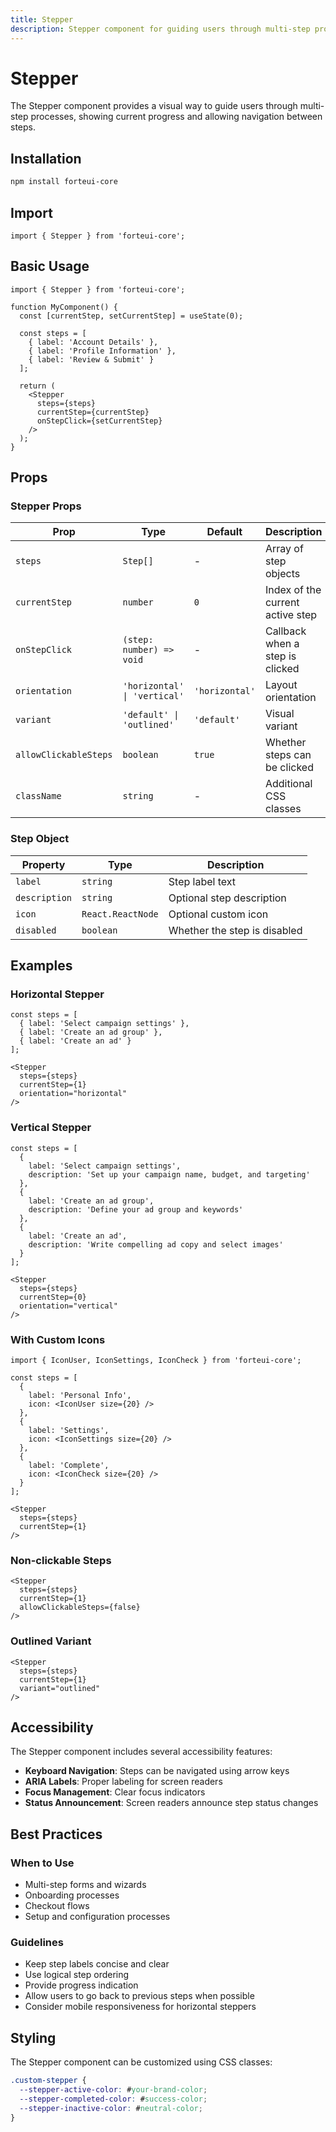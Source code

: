 ```yaml
---
title: Stepper
description: Stepper component for guiding users through multi-step processes with clear progress indication.
---
```


# Stepper

The Stepper component provides a visual way to guide users through multi-step processes, showing current progress and allowing navigation between steps.

## Installation

```bash
npm install forteui-core
```

## Import

```tsx
import { Stepper } from 'forteui-core';
```

## Basic Usage

```tsx
import { Stepper } from 'forteui-core';

function MyComponent() {
  const [currentStep, setCurrentStep] = useState(0);
  
  const steps = [
    { label: 'Account Details' },
    { label: 'Profile Information' },
    { label: 'Review & Submit' }
  ];

  return (
    <Stepper
      steps={steps}
      currentStep={currentStep}
      onStepClick={setCurrentStep}
    />
  );
}
```

## Props

### Stepper Props

| Prop | Type | Default | Description |
|------|------|---------|-------------|
| `steps` | `Step[]` | - | Array of step objects |
| `currentStep` | `number` | `0` | Index of the current active step |
| `onStepClick` | `(step: number) => void` | - | Callback when a step is clicked |
| `orientation` | `'horizontal' \| 'vertical'` | `'horizontal'` | Layout orientation |
| `variant` | `'default' \| 'outlined'` | `'default'` | Visual variant |
| `allowClickableSteps` | `boolean` | `true` | Whether steps can be clicked |
| `className` | `string` | - | Additional CSS classes |

### Step Object

| Property | Type | Description |
|----------|------|-------------|
| `label` | `string` | Step label text |
| `description` | `string` | Optional step description |
| `icon` | `React.ReactNode` | Optional custom icon |
| `disabled` | `boolean` | Whether the step is disabled |

## Examples

### Horizontal Stepper

```tsx
const steps = [
  { label: 'Select campaign settings' },
  { label: 'Create an ad group' },
  { label: 'Create an ad' }
];

<Stepper
  steps={steps}
  currentStep={1}
  orientation="horizontal"
/>
```

### Vertical Stepper

```tsx
const steps = [
  { 
    label: 'Select campaign settings',
    description: 'Set up your campaign name, budget, and targeting'
  },
  { 
    label: 'Create an ad group',
    description: 'Define your ad group and keywords'
  },
  { 
    label: 'Create an ad',
    description: 'Write compelling ad copy and select images'
  }
];

<Stepper
  steps={steps}
  currentStep={0}
  orientation="vertical"
/>
```

### With Custom Icons

```tsx
import { IconUser, IconSettings, IconCheck } from 'forteui-core';

const steps = [
  { 
    label: 'Personal Info',
    icon: <IconUser size={20} />
  },
  { 
    label: 'Settings',
    icon: <IconSettings size={20} />
  },
  { 
    label: 'Complete',
    icon: <IconCheck size={20} />
  }
];

<Stepper
  steps={steps}
  currentStep={1}
/>
```

### Non-clickable Steps

```tsx
<Stepper
  steps={steps}
  currentStep={1}
  allowClickableSteps={false}
/>
```

### Outlined Variant

```tsx
<Stepper
  steps={steps}
  currentStep={1}
  variant="outlined"
/>
```

## Accessibility

The Stepper component includes several accessibility features:

- **Keyboard Navigation**: Steps can be navigated using arrow keys
- **ARIA Labels**: Proper labeling for screen readers
- **Focus Management**: Clear focus indicators
- **Status Announcement**: Screen readers announce step status changes

## Best Practices

### When to Use
- Multi-step forms and wizards
- Onboarding processes
- Checkout flows
- Setup and configuration processes

### Guidelines
- Keep step labels concise and clear
- Use logical step ordering
- Provide progress indication
- Allow users to go back to previous steps when possible
- Consider mobile responsiveness for horizontal steppers

## Styling

The Stepper component can be customized using CSS classes:

```css
.custom-stepper {
  --stepper-active-color: #your-brand-color;
  --stepper-completed-color: #success-color;
  --stepper-inactive-color: #neutral-color;
}
```
